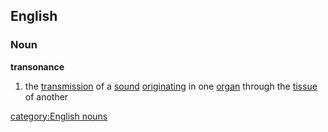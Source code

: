 ==English==
===Noun===
'''transonance'''
#{{medicine}} the [[transmission]] of a [[sound]] [[originating]] in one [[organ]] through the [[tissue]] of another
[[category:English nouns]]
